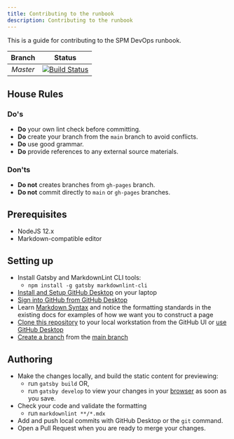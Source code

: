 ```yaml
---
title: Contributing to the runbook
description: Contributing to the runbook
---
```


This is a guide for contributing to the SPM DevOps runbook.

| Branch | Status |
|:-:|:-:|
| _Master_ | [![Build Status](https://travis-ci.com/IBM/spm-kubernetes.svg?branch=master)](https://app.travis-ci.com/IBM/spm-kubernetes) |

## House Rules

### Do's

* **Do** your own lint check before committing.
* **Do** create your branch from the `main` branch to avoid conflicts.
* **Do** use good grammar.
* **Do** provide references to any external source materials.

### Don'ts

* **Do not** creates branches from `gh-pages` branch.
* **Do not** commit directly to `main` or `gh-pages` branches.

## Prerequisites

* NodeJS 12.x
* Markdown-compatible editor

## Setting up

* Install Gatsby and MarkdownLint CLI tools:
  * `npm install -g gatsby markdownlint-cli`
* [Install and Setup GitHub Desktop](https://services.github.com/on-demand/github-desktop/install-github-desktop) on your laptop
* [Sign into GitHub from GitHub Desktop](https://help.github.com/desktop/guides/getting-started-with-github-desktop/authenticating-to-github/)
* Learn [Markdown Syntax](https://guides.github.com/features/mastering-markdown/) and notice the formatting standards in the existing docs for examples of how we want you to construct a page
* [Clone this repository](https://github.com/IBM/spm-kubernetes) to your local workstation from the GitHub UI or [use GitHub Desktop](https://services.github.com/on-demand/github-desktop/clone-repository-github-desktop)
* [Create a branch](https://services.github.com/on-demand/github-desktop/create-branches-github-desktop) from the [main branch](https://github.com/IBM/spm-kubernetes/tree/main)

## Authoring

* Make the changes locally, and build the static content for previewing:
  * run `gatsby build` OR,
  * run `gatsby develop` to view your changes in your [browser](http://localhost:8000) as soon as you save.
* Check your code and validate the formatting
  * run `markdownlint **/*.mdx`
* Add and push local commits with GitHub Desktop or the `git` command.
* Open a Pull Request when you are ready to merge your changes.
